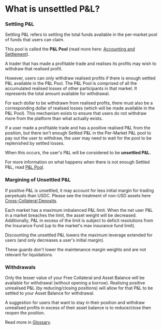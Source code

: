 
# What is unsettled P&L?

### Settling P&L

Settling P&L refers to settling the total funds available in the per-market pool of funds that users can claim.  

This pool is called the **P&L Pool** (read more here: [Accounting and Settlement](/profit-loss/accounting-settlement)).  

A trader that has made a profitable trade and realises its profits may wish to withdraw that realised profit.

However, users can only withdraw realised profits if there is enough settled P&L available in the P&L Pool. The P&L Pool is comprised of all the accumulated realised losses of other participants in that market. It represents the total amount available for withdrawal.

For each dollar to be withdrawn from realised profits, there must also be a corresponding dollar of realised losses (which will be made available in the P&L Pool). This mechanism exists to ensure that users do not withdraw more from the platform than what actually exists.

If a user made a profitable trade and has a positive realised P&L from the position, but there isn't enough Settled P&L in the Per-Market P&L pool to pay out the user to withdraw, the user may need to wait for the pool to be replenished by settled losses.  

When this occurs, the user's P&L will be considered to be **unsettled P&L.**

For more information on what happens when there is not enough Settled P&L, read [P&L Pool](/profit-loss/profit-loss-pool).

### Margining of Unsettled P&L  

If positive P&L is unsettled, it may account for less initial margin for trading perpetuals than USDC. Please see the treatment of non-USD assets here [Cross-Collateral Deposits](/getting-started/cross-collateral-deposits).

Each market has a maximum imbalanced P&L limit. When the net user P&L in a market breaches the limit, the asset weight will be decreased. Additionally, P&L in excess of the limit is subject to deficit resolutions from the Insurance Fund (up to the market's max insurance fund limit).  

<Callout type="warning" emoji="⚠️">
Discounting the unsettled P&L lowers the maximum leverage extended for users (and only decreases a user's initial margin).  
</Callout>

These guards don't lower the maintenance margin weights and are not relevant for liquidations.

### Withdrawals

Only the lesser value of your Free Collateral and Asset Balance will be available for withdrawal (without opening a borrow). Realising positive unrealised P&L (by reducing/closing positions) will allow for that P&L to be settled to your Asset Balance for withdrawal.

<Callout type="warning" emoji="⚠️">
A suggestion for users that want to stay in their position and withdraw unrealised profits in excess of their asset balance is to reduce/close then reopen the position.  
</Callout>

Read more in [Glossary](/glossary).
